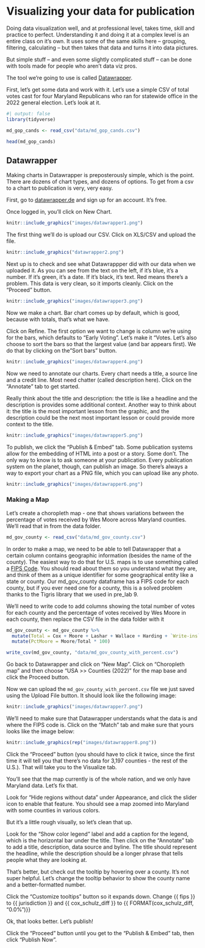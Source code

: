 # Visualizing your data for publication

Doing data visualization well, and at professional level, takes time, skill and practice to perfect. Understanding it and doing it at a complex level is an entire class on it's own. It uses some of the same skills here -- grouping, filtering, calculating -- but then takes that data and turns it into data pictures.

But simple stuff -- and even some slightly complicated stuff -- can be done with tools made for people who aren't data viz pros.

The tool we're going to use is called [Datawrapper](https://www.datawrapper.de/).

First, let's get some data and work with it. Let's use a simple CSV of total votes cast for four Maryland Republicans who ran for statewide office in the 2022 general election. Let's look at it.

```r
#| output: false
library(tidyverse)
```

```r
md_gop_cands <- read_csv("data/md_gop_cands.csv")
```

```r
head(md_gop_cands)
```

## Datawrapper

Making charts in Datawrapper is preposterously simple, which is the point. There are dozens of chart types, and dozens of options. To get from a csv to a chart to publication is very, very easy.

First, go to [datawrapper.de](https://www.datawrapper.de/) and sign up for an account. It's free.

Once logged in, you'll click on New Chart.

```r
knitr::include_graphics("images/datawrapper1.png")
```

The first thing we'll do is upload our CSV. Click on XLS/CSV and upload the file.

```r
knitr::include_graphics("datawrapper2.png")
```

Next up is to check and see what Datawrappper did with our data when we uploaded it. As you can see from the text on the left, if it's blue, it's a number. If it's green, it's a date. If it's black, it's text. Red means there's a problem. This data is very clean, so it imports cleanly. Click on the "Proceed" button.

```r
knitr::include_graphics("images/datawrapper3.png")
```
Now we make a chart. Bar chart comes up by default, which is good, because with totals, that's what we have.

Click on Refine. The first option we want to change is column we're using for the bars, which defaults to "Early Voting". Let's make it "Votes. Let's also choose to sort the bars so that the largest value (and bar appears first). We do that by clicking on the "Sort bars" button.

```r
knitr::include_graphics("images/datawrapper4.png")
```

Now we need to annotate our charts. Every chart needs a title, a source line and a credit line. Most need chatter (called description here). Click on the "Annotate" tab to get started.

Really think about the title and description: the title is like a headline and the description is provides some additional context. Another way to think about it: the title is the most important lesson from the graphic, and the description could be the next most important lesson or could provide more context to the title.

```r
knitr::include_graphics("images/datawrapper5.png")
```
To publish, we click the "Publish & Embed" tab. Some publication systems allow for the embedding of HTML into a post or a story. Some don't. The only way to know is to ask someone at your publication. Every publication system on the planet, though, can publish an image. So there's always a way to export your chart as a PNG file, which you can upload like any photo.

```r
knitr::include_graphics("images/datawrapper6.png")
```

### Making a Map

Let's create a choropleth map - one that shows variations between the percentage of votes received by Wes Moore across Maryland counties. We'll read that in from the data folder.

```r
md_gov_county <- read_csv("data/md_gov_county.csv")
```

In order to make a map, we need to be able to tell Datawrapper that a certain column contains geographic information (besides the name of the county). The easiest way to do that for U.S. maps is to use something called a [FIPS Code](https://www.census.gov/programs-surveys/geography/guidance/geo-identifiers.html). You should read about them so you understand what they are, and think of them as a unique identifier for some geographical entity like a state or county. Our md_gov_county dataframe has a FIPS code for each county, but if you ever need one for a county, this is a solved problem thanks to the Tigris library that we used in pre_lab 9.

We'll need to write code to add columns showing the total number of votes for each county and the percentage of votes received by Wes Moore in each county, then replace the CSV file in the data folder with it


```r

md_gov_county <- md_gov_county %>% 
  mutate(Total = Cox + Moore + Lashar + Wallace + Harding + `Write-ins`) %>% 
  mutate(PctMoore = Moore/Total * 100)

write_csv(md_gov_county, "data/md_gov_county_with_percent.csv")
```

Go back to Datawrapper and click on "New Map". Click on "Choropleth map" and then choose "USA >> Counties (2022)" for the map base and click the Proceed button.

Now we can upload the `md_gov_county_with_percent.csv` file we just saved using the Upload File button. It should look like the following image:

```r
knitr::include_graphics("images/datawrapper7.png")
```

We'll need to make sure that Datawrapper understands what the data is and where the FIPS code is. Click on the "Match" tab and make sure that yours looks like the image below:

```r
knitr::include_graphics(rep("images/datawrapper8.png"))
```

Click the "Proceed" button (you should have to click it twice, since the first time it will tell you that there's no data for 3,197 counties - the rest of the U.S.). That will take you to the Visualize tab.

You'll see that the map currently is of the whole nation, and we only have Maryland data. Let's fix that.

Look for "Hide regions without data" under Appearance, and click the slider icon to enable that feature. You should see a map zoomed into Maryland with some counties in various colors.

But it's a little rough visually, so let's clean that up.

Look for the "Show color legend" label and add a caption for the legend, which is the horizontal bar under the title. Then click on the "Annotate" tab to add a title, description, data source and byline. The title should represent the headline, while the description should be a longer phrase that tells people what they are looking at.

That's better, but check out the tooltip by hovering over a county. It's not super helpful. Let's change the tooltip behavior to show the county name and a better-formatted number.

Click the "Customize tooltips" button so it expands down. Change {{ fips }} to {{ jurisdiction }} and {{ cox_schulz_diff }} to {{ FORMAT(cox_schulz_diff, "0.0%")}}

Ok, that looks better. Let's publish!

Click the "Proceed" button until you get to the "Publish & Embed" tab, then click "Publish Now".
